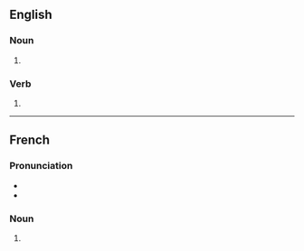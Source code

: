 ==English==

===Noun===
{{head|en|noun form}}

# {{plural of|en|jupe}}

===Verb===
{{head|en|verb form}}

# {{en-third-person singular of|jupe}}

----

==French==

===Pronunciation===
* {{IPA|fr|/ʒyp/}}
* {{audio|fr|LL-Q150 (fra)-0x010C-jupes.wav|Audio}}

===Noun===
{{head|fr|noun plural form|g=f}}

# {{plural of|fr|jupe}}